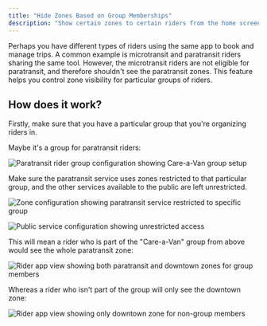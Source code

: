 ```yaml
---
title: "Hide Zones Based on Group Memberships"
description: "Show certain zones to certain riders from the home screen of the rider app."
---
```


Perhaps you have different types of riders using the same app to book and manage trips. A common example is microtransit and paratransit riders sharing the same tool. However, the microtransit riders are not eligible for paratransit, and therefore shouldn't see the paratransit zones. This feature helps you control zone visibility for particular groups of riders. 

## How does it work?

Firstly, make sure that you have a particular group that you're organizing riders in. 

Maybe it's a group for paratransit riders:

![Paratransit rider group configuration showing Care-a-Van group setup](../../../images/spare-rider/group-memberships/paratransit-rider-group-configuration.png)

Make sure the paratransit service uses zones restricted to that particular group, and the other services available to the public are left unrestricted. 

![Zone configuration showing paratransit service restricted to specific group](../../../images/spare-rider/group-memberships/zone-configuration-paratransit-restricted.png)

![Public service configuration showing unrestricted access](../../../images/spare-rider/group-memberships/public-service-configuration-unrestricted.png)

This will mean a rider who is part of the "Care-a-Van" group from above would see the whole paratransit zone:

![Rider app view showing both paratransit and downtown zones for group members](../../../images/spare-rider/group-memberships/rider-app-view-both-zones.png)

Whereas a rider who isn't part of the group will only see the downtown zone: 

![Rider app view showing only downtown zone for non-group members](../../../images/spare-rider/group-memberships/rider-app-view-downtown-only.png)
